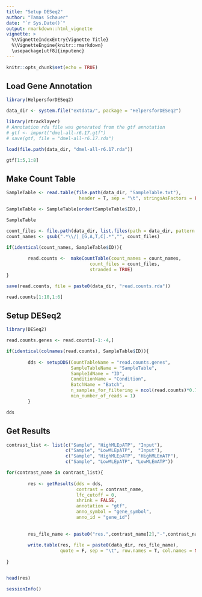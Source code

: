 ```yaml
---
title: "Setup DESeq2"
author: "Tamas Schauer"
date: "`r Sys.Date()`"
output: rmarkdown::html_vignette
vignette: >
  %\VignetteIndexEntry{Vignette Title}
  %\VignetteEngine{knitr::rmarkdown}
  \usepackage[utf8]{inputenc}
---
```


<style>
pre {
  overflow-x: auto;
}
pre code {
  word-wrap: normal;
  white-space: pre;
}
</style>

```r
knitr::opts_chunk$set(echo = TRUE)
```


## Load Gene Annotation

```r
library(HelpersforDESeq2)

data_dir <- system.file("extdata/", package = "HelpersforDESeq2")

library(rtracklayer)
# Annotation rda file was generated from the gtf annotation
# gtf <- import("dmel-all-r6.17.gtf")
# save(gtf, file = "dmel-all-r6.17.rda")

load(file.path(data_dir, "dmel-all-r6.17.rda"))

gtf[1:5,1:8]
```


## Make Count Table

```r
SampleTable <- read.table(file.path(data_dir, "SampleTable.txt"), 
                           header = T, sep = "\t", stringsAsFactors = FALSE)

SampleTable <- SampleTable[order(SampleTable$ID),]

SampleTable
```

```r
count_files <- file.path(data_dir, list.files(path = data_dir, pattern = "ReadsPerGene"))
count_names <- gsub(".*\\/|_[G,A,T,C].*","", count_files)

if(identical(count_names, SampleTable$ID)){
        
        read.counts <-  makeCountTable(count_names = count_names, 
                               count_files = count_files,
                               stranded = TRUE)
}

save(read.counts, file = paste0(data_dir, "read.counts.rda"))

read.counts[1:10,1:6]
```


##  Setup DESeq2

```r
library(DESeq2)
```

```r
read.counts.genes <- read.counts[-1:-4,]

if(identical(colnames(read.counts), SampleTable$ID)){
        
        dds <- setupDDS(CountTableName = "read.counts.genes", 
                        SampleTableName = "SampleTable",
                        SampleIdName = "ID", 
                        ConditionName = "Condition", 
                        BatchName = "Batch",
                        n_samples_for_filtering = ncol(read.counts)*0.75,
                        min_number_of_reads = 1)
        }

dds
```

## Get Results

```r
contrast_list <- list(c("Sample", "HighMLEpATP", "Input"),
                      c("Sample", "LowMLEpATP",  "Input"),
                      c("Sample", "HighMLEpATP", "HighMLEmATP"),
                      c("Sample", "LowMLEpATP", "LowMLEmATP"))

for(contrast_name in contrast_list){
        
        res <- getResults(dds = dds,
                          contrast = contrast_name,
                          lfc_cutoff = 0,
                          shrink = FALSE,
                          annotation = "gtf",
                          anno_symbol = "gene_symbol",
                          anno_id = "gene_id")
        
        
        res_file_name <- paste0("res.",contrast_name[2],"-",contrast_name[3],".txt")
        
        write.table(res, file = paste0(data_dir, res_file_name), 
                    quote = F, sep = "\t", row.names = T, col.names = NA) 
        
}


head(res)
```


```r
sessionInfo()
```

